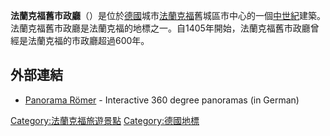 '''法蘭克福舊市政廳'''（{{lang-de|Römer}}）是位於[[德國|德國]]城市[[法蘭克福|法蘭克福]]舊城區市中心的一個[[中世紀|中世紀]]建築。法蘭克福舊市政廳是法蘭克福的地標之一。自1405年開始，法蘭克福舊市政廳曾經是法蘭克福的市政廳超過600年。
==外部連結==
{{Commonscat|Römer (Frankfurt)}}
* [http://www.stadtpanoramen.de/frankfurt/roemer.html Panorama Römer] {{Wayback|url=http://www.stadtpanoramen.de/frankfurt/roemer.html |date=20160303231832 }} - Interactive 360 degree panoramas (in German)

[[Category:法蘭克福旅遊景點|Category:法蘭克福旅遊景點]]
[[Category:德國地標|Category:德國地標]]